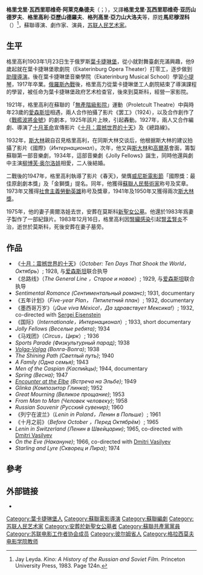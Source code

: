 {{Infobox person
| name                      = 格里高力·阿萊克桑德夫<br />Grigori Aleksandrov<br>Григо́рий Алекса́ндров</small>
| image                     =
| image_size                = 
| alt                       = 
| caption                   = 
| birth_name                = 格里高力·瓦西里耶維奇·馬尼穆涅科<br />Grigori Vasilyevich Mormonenko
| birth_date                = {{Birth date|1903|01|23}}
| birth_place               = [[俄羅斯帝國|俄羅斯帝國]] [[叶卡捷琳堡|叶卡捷琳堡]]
| death_date                = {{Death date and age|1983|12|16|1903|01|23}}
| death_place               = [[蘇聯|蘇聯]] [[俄羅斯|俄羅斯]] [[莫斯科|莫斯科]]
| death_cause               = [[肾盂肾炎|肾盂肾炎]]
| resting_place             = [[俄國|俄國]] [[莫斯科|莫斯科]] [[新圣女公墓|新圣女公墓]]
| resting_place_coordinates = {{Coord|55|43|29|N|37|33|15|E|region:RU_type:landmark|display=inline}}
| nationality               = 俄國
| other_names               = 
| ethnicity                 = <!-- Ethnicity should be supported with a citation from a reliable source -->
| citizenship               = 
| education                 = 
| alma_mater                = 
| occupation                = 導演、編劇、演員
| years_active              = 
| religion                  = <!-- Religion should be supported with a citation from a reliable source -->
| denomination              = <!-- Denomination should be supported with a citation from a reliable source -->
| spouse                    = [[柳博芙·奥尔洛娃|柳博芙·奥尔洛娃]]<br>(？—1975)
| partner                   = 
| children                  =
| parents                   = 
| relatives                 = 
| awards                    = {{{!}} style="background:transparent"
{{!}} {{社会主义劳动英雄|1973}}
{{!}}}
{{{!}} style="background: transparent"
{{!}} {{列宁勋章|1939}} {{!!}} {{列宁勋章|1950}} {{!!}} {{列宁勋章|1973}}{{!!}} {{劳动红旗勋章|1953}} 
{{!}}-
{{!}} {{劳动红旗勋章|1963}} {{!!}} {{劳动红旗勋章|1967}}{{!!}} {{各族人民友谊勋章|1983}}{{!!}} {{红星勋章|1935}}
{{!}}-
{{!}}{{纪念列宁诞辰一百周年奖章}}
{{!}}}
{{{!}} style="background: transparent"
{{!}} {{斯大林奖|1948}}{{!!}}{{斯大林奖|1950}}
{{!}}}
| signature                 = 
| signature_alt             = 
| signature_size            = 
| website                   = <!-- {{URL|Example.com}} -->
| footnotes                 = 
| box_width                 = 
}}

'''格里戈里·瓦西里耶维奇·阿莱克桑德夫'''（{{lang-ru|'''Григо́рий Васи́льевич Алекса́ндров'''}}；{{bd|1903年|1月23日|1983年|12月16日|catIdx=A阿}}），又譯'''格里戈里·瓦西里耶维奇·亚历山德罗夫'''、'''格里高利·亞歷山德羅夫'''、'''格列高里·亞力山大洛夫'''等，原姓'''馬尼穆涅科'''（{{lang-ru|Мормоненко|Mormonenko}}）<ref>Jay Leyda. ''Kino: A History of the Russian and Soviet Film.'' Princeton University Press, 1983. Page 124n.</ref>，蘇聯導演、劇作家、演員，[[苏联人民艺术家|苏联人民艺术家]]。

==生平==
格里高利1903年1月23日生于俄罗斯[[葉卡捷琳堡|葉卡捷琳堡]]，從小就對舞臺劇充滿興趣，他9歲起就在葉卡捷琳堡歌劇院（Ekaterinburg Opera Theater）打零工，逐步做到[[助理導演|助理導演]]。後在葉卡捷琳堡音樂學院（Ekaterinburg Musical School）學習[[小提琴|小提琴]]，1917年卒業。[[俄羅斯內戰|俄羅斯內戰]]後，格里高力從葉卡捷琳堡工人劇院結束了導演課程的學習，被任命为葉卡捷琳堡政府艺术检查官，後來到莫斯科，經營一家影院。

1921年，格里高利在蘇聯的「[[無產階級影院|無產階級影院]]」運動（Proletcult Theatre）中與時年23歲的[[愛森斯坦|愛森斯坦]]相遇，兩人合作拍攝了影片《罢工》（1924），以及合作創作了《[[戰艦波將金號|戰艦波將金號]]》的劇本，1925年該片上映，引起轟動。1927年，兩人又合作編劇、導演了[[十月革命|十月革命]]宣傳影片《[[十月：震撼世界的十天|十月：震撼世界的十天]]》及《總路線》。

1932年，[[斯大林|斯大林]]親自召見格里高利，在同斯大林交谈后，他根据斯大林的建议拍攝了影片《國際》（''Интернационал''）。次年，他又與[[斯大林|斯大林]]和[[马克西姆·高尔基|高爾基]]會面，籌製蘇聯第一部音樂劇，1934年，這部音樂劇《Jolly Fellows》誕生，同時他還與劇中主演[[柳博芙·奥尔洛娃|柳博芙·奥尔洛娃]]相愛，二人後結婚。

二戰後的1947年，格里高利執導了影片《春天》，榮膺[[威尼斯電影節|威尼斯電影節]]「國際獎：最佳原創劇本獎」及「金獅獎」提名。同年，他獲得[[蘇聯人民藝術家|蘇聯人民藝術家]]称号及奖章。1973年又獲得[[社會主義勞動英雄|社會主義勞動英雄]]称号及獎章，1941年及1950年又獲得兩次[[斯大林獎|斯大林獎]]。

1975年，他的妻子奧爾洛娃去世，安葬在莫斯科[[新聖女公墓|新聖女公墓]]。他還於1983年爲妻子製作了一部紀錄片。1983年12月16日，格里高利因[[腎臟感染|腎臟感染]]引起[[腎盂腎炎|腎盂腎炎]]不治，逝世於莫斯科，死後安葬在妻子墓旁。

==作品==
* 《[[十月：震撼世界的十天|十月：震撼世界的十天]]》（''October: Ten Days That Shook the World，Октябрь''）; 1928, 与[[爱森斯坦|爱森斯坦]]联合执导
* 《总路线》（''The General Line ，Старое и новое''）; 1929, 与[[爱森斯坦|爱森斯坦]]联合执导
* ''Sentimental Romance (Сентиментальный романс)''; 1931, documentary
* 《五年计划》（''Five-year Plan， Пятилетний план''）; 1932, documentary
* 《墨西哥万岁》（''¡Que viva México!，Да здравствует Мексика!''）; 1932, co-directed with [[Sergei_Eisenstein|Sergei Eisenstein]]
* 《国际》（''Internationale，Интернационал''）; 1933, short documentary
* ''Jolly Fellows (Веселые ребята)''; 1934
* 《马戏团》（''Circus，Цирк''）; 1936
* ''Sports Parade (Физкультурный парад)''; 1938
* ''[[Volga-Volga|Volga-Volga]] (Волга-Волга)''; 1938
* ''The Shining Path (Светлый путь)''; 1940
* ''A Family (Одна семья)''; 1943
* ''Men of the Caspian (Каспийцы)''; 1944, documentary
* ''Spring (Весна)''; 1947
* ''[[Encounter_at_the_Elbe|Encounter at the Elbe]] (Встреча на Эльбе)''; 1949
* ''Glinka (Композитор Глинка)''; 1952
* ''Great Mourning (Великое прощание)''; 1953
* ''From Man to Man (Человек человеку)''; 1958
* ''Russian Souvenir (Русский сувенир)''; 1960
* 《列宁在波兰》（''Lenin in Poland，Ленин в Польше''）; 1961
* 《十月之前》（''Before October ，Перед Октябрём''）; 1965
* ''Lenin in Switzerland (Ленин в Швейцарии)''; 1965, co-directed with [[Dmitri_Vasilyev_(director)|Dmitri Vasilyev]]
* ''On the Eve (Накануне)''; 1966, co-directed with [[Dmitri_Vasilyev_(director)|Dmitri Vasilyev]]
* ''Starling and Lyre (Скворец и Лира)''; 1974

==參考==
{{reflist}}
==外部链接==
* {{imdb|nm0017893}}
{{Authority control}}
{{DEFAULTSORT:Aleksandrov, Grigori}}
[[Category:葉卡捷琳堡人|Category:葉卡捷琳堡人]]
[[Category:蘇聯電影導演|Category:蘇聯電影導演]]
[[Category:蘇聯編劇|Category:蘇聯編劇]]
[[Category:苏联人民艺术家|Category:苏联人民艺术家]]
[[Category:安葬於新聖女公墓者|Category:安葬於新聖女公墓者]]
[[Category:蘇聯共產黨黨員|Category:蘇聯共產黨黨員]]
[[Category:苏联电影工作者协会成员|Category:苏联电影工作者协会成员]]
[[Category:彼尔姆省人|Category:彼尔姆省人]]
[[Category:格拉西莫夫电影学院教师|Category:格拉西莫夫电影学院教师]]